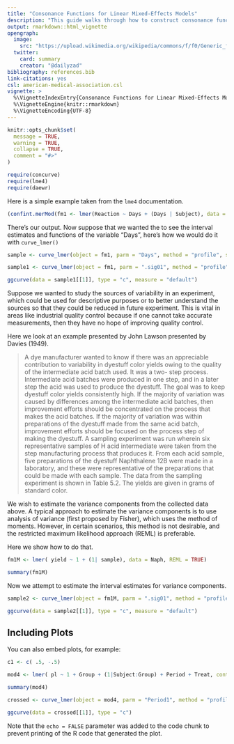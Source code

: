 ```yaml
---
title: "Consonance Functions for Linear Mixed-Effects Models"
description: "This guide walks through how to construct consonance functions in the context of designing and analyzing experiments in which the analyst is interested examining the sources of variability between and within groups."
output: rmarkdown::html_vignette
opengraph:
  image: 
    src: "https://upload.wikimedia.org/wikipedia/commons/f/f0/Generic_forest_plot.png"
  twitter:
    card: summary
    creator: "@dailyzad"   
bibliography: references.bib
link-citations: yes
csl: american-medical-association.csl
vignette: >
  %\VignetteIndexEntry{Consonance Functions for Linear Mixed-Effects Models}
  %\VignetteEngine{knitr::rmarkdown}
  %\VignetteEncoding{UTF-8}
---
```


```r
knitr::opts_chunk$set(
  message = TRUE,
  warning = TRUE,
  collapse = TRUE,
  comment = "#>"
)
```

```r
require(concurve)
require(lme4)
require(daewr)
```

Here is a simple example taken from the `lme4` documentation. 

```r
(confint.merMod(fm1 <- lmer(Reaction ~ Days + (Days | Subject), data = sleepstudy, REML = TRUE)))
```

There's our output. Now suppose that we wanted the to see the interval estimates and functions of the variable "Days", here's how we would do it with `curve_lmer()`

```r
sample <- curve_lmer(object = fm1, parm = "Days", method = "profile", steps = 1000, mc.cores = 4)

sample1 <- curve_lmer(object = fm1, parm = ".sig01", method = "profile", steps = 1000, mc.cores = 4)

ggcurve(data = sample1[[1]], type = "c", measure = "default")
```

Suppose we wanted to study the sources of variability in an experiment, which could be used for descriptive purposes or to better understand the sources so that they could be reduced in future experiment. This is vital in areas like industrial quality control because if one cannot take accurate measurements, then they have no hope of improving quality control. 

Here we look at an example presented by John Lawson presented by Davies (1949). 

> A dye manufacturer wanted to know if there was an appreciable contribution to variability in dyestuff color yields owing to the quality of the intermediate acid batch used. It was a two- step process. Intermediate acid batches were produced in one step, and in a later step the acid was used to produce the dyestuff. The goal was to keep dyestuff color yields consistently high. If the majority of variation was caused by differences among the intermediate acid batches, then improvement efforts should be concentrated on the process that makes the acid batches. If the majority of variation was within preparations of the dyestuff made from the same acid batch, improvement efforts should be focused on the process step of making the dyestuff. A sampling experiment was run wherein six representative samples of H acid intermediate were taken from the step manufacturing process that produces it. From each acid sample, five preparations of the dyestuff Naphthalene 12B were made in a laboratory, and these were representative of the preparations that could be made with each sample. The data from the sampling experiment is shown in Table 5.2. The yields are given in grams of standard color.

We wish to estimate the variance components from the collected data above. A typical approach to estimate the variance components is to use analysis of variance (first proposed by Fisher), which uses the method of moments. However, in certain scenarios, this method is not desirable, and the restricted maximum likelihood approach (REML) is preferable. 

Here we show how to do that. 

```r
fm1M <- lmer( yield ~ 1 + (1| sample), data = Naph, REML = TRUE)

summary(fm1M)

```

Now we attempt to estimate the interval estimates for variance components.

```r

sample2 <- curve_lmer(object = fm1M, parm = ".sig01", method = "profile", steps = 1000, mc.cores = 4)

ggcurve(data = sample2[[1]], type = "c", measure = "default")
```

## Including Plots

You can also embed plots, for example:

```r

c1 <- c( .5, -.5)

mod4 <- lmer( pl ~ 1 + Group + (1|Subject:Group) + Period + Treat, contrasts = list(Group = c1, Period = c1, Treat = c1), data = antifungal)

summary(mod4)

crossed <- curve_lmer(object = mod4, parm = "Period1", method = "profile")

ggcurve(data = crossed[[1]], type = "c")
```

Note that the `echo = FALSE` parameter was added to the code chunk to prevent printing of the R code that generated the plot.
